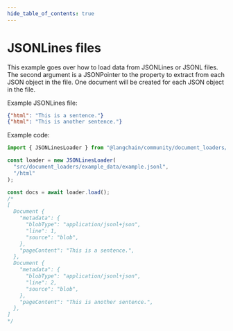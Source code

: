 ```yaml
---
hide_table_of_contents: true
---
```


# JSONLines files

This example goes over how to load data from JSONLines or JSONL files. The second argument is a JSONPointer to the property to extract from each JSON object in the file. One document will be created for each JSON object in the file.

Example JSONLines file:

```json
{"html": "This is a sentence."}
{"html": "This is another sentence."}
```

Example code:

```typescript
import { JSONLinesLoader } from "@langchain/community/document_loaders/fs/json";

const loader = new JSONLinesLoader(
  "src/document_loaders/example_data/example.jsonl",
  "/html"
);

const docs = await loader.load();
/*
[
  Document {
    "metadata": {
      "blobType": "application/jsonl+json",
      "line": 1,
      "source": "blob",
    },
    "pageContent": "This is a sentence.",
  },
  Document {
    "metadata": {
      "blobType": "application/jsonl+json",
      "line": 2,
      "source": "blob",
    },
    "pageContent": "This is another sentence.",
  },
]
*/
```

